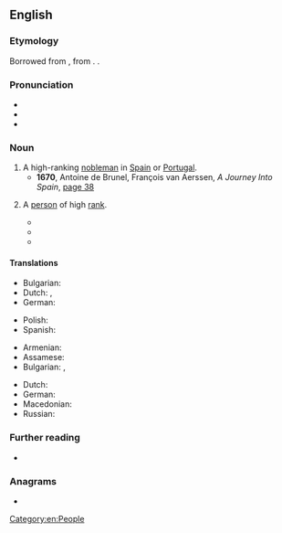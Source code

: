 ==English==

===Etymology===
Borrowed from {{bor|en|es|grande|pos=adjective}}, from {{der|en|la|grandis||large, great}}. {{doublet|en|grand|grande}}.

===Pronunciation===
* {{IPA|en|/ɡɹænˈdiː/}}
* {{audio|en|LL-Q1860 (eng)-Vealhurl-grandee.wav|Audio (UK)}}
* {{rhymes|en|iː|s=2}}

===Noun===
{{en-noun}}

# A high-ranking [[nobleman]] in [[Spain]] or [[Portugal]]. {{defdate|from 1590s}}
#* '''1670''', Antoine de Brunel, François van Aerssen, ''A Journey Into Spain'', [https://books.google.de/books?id=jO8rAQAAMAAJ&pg=PA38&hl=&cd=38&source=gbs_api#v=onepage&f=false page 38]
#*: {{quote|en|'''Grandees''' of Spain are of two sorts, this Honour being sometimes personal, sometimes hereditary. The first, the King bids be covered themselves; the second, themselves and Heirs for ever. This is all the Ceremony in making a '''Grandee''', neither do any other priviledges belong to it; so that it is but a Chimerical and Airy Honour, without any profit; they which marry the Heiress of a Family of a '''Grandee''' of Spain, that is such hereditarily, become '''Grandees''' in right of their Wives.}}
# {{lb|en|by extension}} A [[person]] of high [[rank]].
#: {{syn|en|magnate}}
#* {{RQ:Twain Tramp Abroad|chapter=XXXVIII|page=441|passage=I indicated a chair, and he sat down. This '''grandee''' was the grandson of an American of considerable note in his day, and not wholly forgotten yet,—a man who came so near being a great man that he was quite generally accounted one while he lived.}}
#* {{quote-book|en|year=1897|author=Thomas Anstey Guthrie|authorlink=Thomas Anstey Guthrie|chapter=[[s:en:Baboo Hurry Bungsho Jabberjee, B.A./Chapter_10|X]]|title=Baboo Hurry Bungsho Jabberjee, B.A.|page=[[s:en:Page:Baboohurrybungsh00anstiala.djvu/100|78]]|passage=Whereupon most did desist; but some, secreting their cigars in the hollow of their hands, took whiffs by stealth, and blushed to find it fame; while others, who were such '''grandees''' and big pots that their own convenience was the first and foremost desideratum, continued to smoke with lordliness and indifference.}}
#* {{quote-journal|en|title=What Peng Shuai reveals about one-party rule|date=November 27, 2021|work=Economist|url=https://www.economist.com/china/what-peng-shuai-reveals-about-one-party-rule/21806441|passage=It is hard to see a good ending to the story of Peng Shuai, a Chinese tennis champion who on November 2nd accused a former Communist Party '''grandee''' more than twice her age of subjecting her to a coercive sexual relationship.}}

====Translations====
{{trans-top|high-ranking nobleman in Spain or Portugal}}
* Bulgarian: {{t|bg|гранд|m|sc=Cyrl}}
* Dutch: {{t+|nl|grande}}, {{t|nl|rijksgrote}}
* German: {{t|de|Grande|m}}
{{trans-mid}}
* Polish: {{t+|pl|grand|m}}
* Spanish: {{t+|es|grande|m}}
{{trans-bottom}}

{{trans-top|person of high rank}}
* Armenian: {{t+|hy|երեւելի}}
* Assamese: {{t|as|ডাঙৰীয়া}}
* Bulgarian: {{t+|bg|големец|m|sc=Cyrl}}, {{t+|bg|велможа|m|sc=Cyrl}}
{{trans-mid}}
* Dutch: {{t+|nl|kopstuk}}
* German: {{t|de|Grande|m}}
* Macedonian: {{t|mk|големец|m|sc=Cyrl}}
* Russian: {{t+|ru|вельмо́жа|m}} {{qualifier|dated}}
{{trans-bottom}}

===Further reading===
* {{pedia}}

===Anagrams===
* {{anagrams|en|a=adeegnr|Redange|agender|angered|derange|en garde|enraged|grenade}}

[[Category:en:People]]